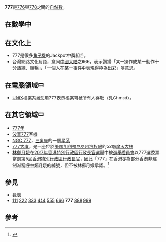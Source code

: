 {{noteTA|G1=Math}}
{{整数
| other list = {{Numbers digits|digit=10}}
| 花碼 = 〧〧〧
| 质因数分解 = <math>3 \times 7 \times 37</math>
| 罗马数字 = DCCLXXVII
| 二进制 = 1100001001
| 八进制 = 1411
| 十六进制 = 309
}}
'''777'''是[[776|776]]與[[778|778]]之間的[[自然數|自然數]]。

== 在數學中 ==
{{數字性質|use math=yes}}

== 在文化上 ==
* 777是很多[[角子機|角子機]]的Jackpot中獎組合。
*台灣網路文化用語，意同[[中国大陆|中國大陆]]之666，表示讚揚「某一操作或某一動作十分熟練、順暢」，「一個人在某一事件中表現得極為出彩」等意思。

== 在電腦領域中 ==
* [[UNIX|UNIX]]檔案系統使用777表示檔案可被所有人存取（見Chmod）。

== 在其它領域中 ==
* [[777年|777年]]
* [[波音777|波音777]]客機
* [[NGC_777|NGC 777]]，[[三角座|三角座]]的一個[[星系|星系]]
* [[777大廈|777大廈]]，是一座位於[[美國|美國]][[加利福尼亞州|加利福尼亞州]][[洛杉磯|洛杉磯]]的52層[[摩天大樓|摩天大樓]]
* [[林鄭月娥|林鄭月娥]]在[[2017年香港特別行政區行政長官選舉|2017年香港特別行政區行政長官選舉]]中被[[選舉委員會_(香港)|選舉委員會]]以777選委票當選第5屆[[香港特別行政區行政長官|香港特別行政區行政長官]]，因此「777」在香港亦為部分香港非建制派[[對林鄭月娥的蔑稱|稱呼林鄭月娥的綽號]]，但不被林鄭月娥承認。<ref>{{cite web|title=【特首選舉‧持續更新】林鄭得777票成首位女特首　曾俊華獲365票｜香港01｜特首選舉2017｜|url=https://www.hk01.com/%E7%89%B9%E9%A6%96%E9%81%B8%E8%88%892017/80283/-%E7%89%B9%E9%A6%96%E9%81%B8%E8%88%89-%E6%8C%81%E7%BA%8C%E6%9B%B4%E6%96%B0-%E6%9E%97%E9%84%AD%E5%BE%97777%E7%A5%A8%E6%88%90%E9%A6%96%E4%BD%8D%E5%A5%B3%E7%89%B9%E9%A6%96-%E6%9B%BE%E4%BF%8A%E8%8F%AF%E7%8D%B2365%E7%A5%A8|website=香港01|accessdate=2017-03-29|archive-date=2019-09-18|archive-url=https://web.archive.org/web/20190918215910/https://www.hk01.com/%E7%89%B9%E9%A6%96%E9%81%B8%E8%88%892017/80283/%E7%89%B9%E9%A6%96%E9%81%B8%E8%88%89-%E6%8C%81%E7%BA%8C%E6%9B%B4%E6%96%B0-%E6%9E%97%E9%84%AD%E5%BE%97777%E7%A5%A8%E6%88%90%E9%A6%96%E4%BD%8D%E5%A5%B3%E7%89%B9%E9%A6%96-%E6%9B%BE%E4%BF%8A%E8%8F%AF%E7%8D%B2365%E7%A5%A8|dead-url=no}}</ref>

== 參見 ==
* [[數表|數表]]
* [[111|111]] [[222|222]] [[333|333]] [[444|444]] [[555|555]] [[666|666]] '''777''' [[888|888]] [[999|999]]

== 參考 ==
{{reflist}}